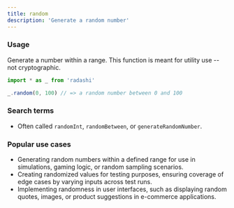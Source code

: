 ```yaml
---
title: random
description: 'Generate a random number'
---
```


### Usage

Generate a number within a range. This function is meant for utility use -- not cryptographic.

```ts
import * as _ from 'radashi'

_.random(0, 100) // => a random number between 0 and 100
```

### Search terms

- Often called `randomInt`, `randomBetween`, or `generateRandomNumber`.

### Popular use cases

- Generating random numbers within a defined range for use in simulations, gaming logic, or random sampling scenarios.
- Creating randomized values for testing purposes, ensuring coverage of edge cases by varying inputs across test runs.
- Implementing randomness in user interfaces, such as displaying random quotes, images, or product suggestions in e-commerce applications.
